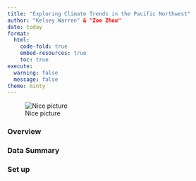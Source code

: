 ```yaml
---
title: "Exploring Climate Trends in the Pacific Northwest"
author: "Kelsey Warren" & "Zoe Zhou"
date: today
format: 
  html:
    code-fold: true
    embed-resources: true
    toc: true
execute:
  warning: false
  message: false
theme: minty
---
```


![Nice picture](https://www.nps.gov/olym/planyourvisit/images/Toleak-Sun-2_7643236_2.JPG?maxwidth=1300&autorotate=false&quality=78&format=webp)

### Overview

### Data Summary

### Set up
```r

```

